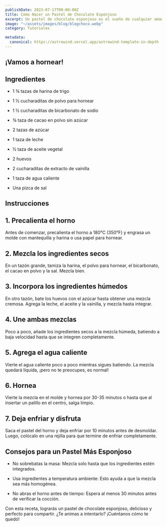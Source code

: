 ```yaml
---
publishDate: 2023-07-17T00:00:00Z
title: Cómo Hacer un Pastel de Chocolate Esponjoso 
excerpt: Un pastel de chocolate esponjoso es el sueño de cualquier amante del cacao. Suave, húmedo y con un intenso sabor, es perfecto para cualquier ocasión. Aquí te compartimos una receta fácil y consejos para que tu pastel quede perfecto.
image: "~/assets/images/blog/blogchoco.webp"
category: Tutoriales

metadata:
  canonical: https://astrowind.vercel.app/astrowind-template-in-depth
---
```



## ¡Vamos a hornear!

## Ingredientes

- 1 ¾ tazas de harina de trigo

- 1 ½ cucharaditas de polvo para hornear

- 1 ½ cucharaditas de bicarbonato de sodio

- ¾ taza de cacao en polvo sin azúcar

- 2 tazas de azúcar

- 1 taza de leche

- ½ taza de aceite vegetal

- 2 huevos

- 2 cucharaditas de extracto de vainilla

- 1 taza de agua caliente

- Una pizca de sal

## Instrucciones

## 1. Precalienta el horno

Antes de comenzar, precalienta el horno a 180°C (350°F) y engrasa un molde con mantequilla y harina o usa papel para hornear.

## 2. Mezcla los ingredientes secos

En un tazón grande, tamiza la harina, el polvo para hornear, el bicarbonato, el cacao en polvo y la sal. Mezcla bien.

## 3. Incorpora los ingredientes húmedos

En otro tazón, bate los huevos con el azúcar hasta obtener una mezcla cremosa. Agrega la leche, el aceite y la vainilla, y mezcla hasta integrar.

## 4. Une ambas mezclas

Poco a poco, añade los ingredientes secos a la mezcla húmeda, batiendo a baja velocidad hasta que se integren completamente.

## 5. Agrega el agua caliente

Vierte el agua caliente poco a poco mientras sigues batiendo. La mezcla quedará líquida, ¡pero no te preocupes, es normal!

## 6. Hornea

Vierte la mezcla en el molde y hornea por 30-35 minutos o hasta que al insertar un palillo en el centro, salga limpio.

## 7. Deja enfriar y disfruta

Saca el pastel del horno y deja enfriar por 10 minutos antes de desmoldar. Luego, colócalo en una rejilla para que termine de enfriar completamente.

## Consejos para un Pastel Más Esponjoso

- No sobrebatas la masa: Mezcla solo hasta que los ingredientes estén integrados.

- Usa ingredientes a temperatura ambiente: Esto ayuda a que la mezcla sea más homogénea.

- No abras el horno antes de tiempo: Espera al menos 30 minutos antes de verificar la cocción.

Con esta receta, lograrás un pastel de chocolate esponjoso, delicioso y perfecto para compartir. ¿Te animas a intentarlo? ¡Cuéntanos cómo te quedó!
